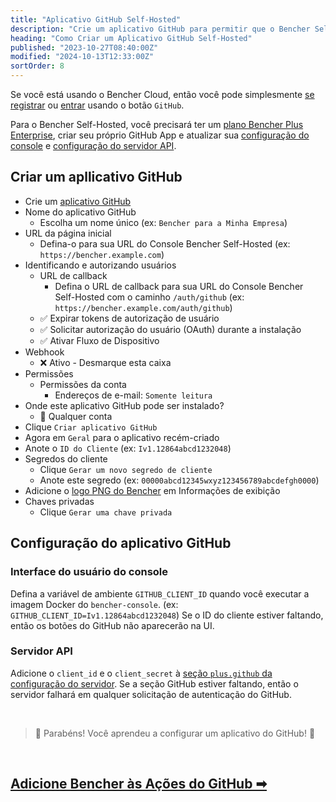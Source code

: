 ```yaml
---
title: "Aplicativo GitHub Self-Hosted"
description: "Crie um aplicativo GitHub para permitir que o Bencher Self-Hosted autentique-se com o GitHub"
heading: "Como Criar um Aplicativo GitHub Self-Hosted"
published: "2023-10-27T08:40:00Z"
modified: "2024-10-13T12:33:00Z"
sortOrder: 8
---
```


Se você está usando o Bencher Cloud, então você pode simplesmente [se registrar](/auth/signup) ou [entrar](/auth/login)
usando o botão `GitHub`.

Para o Bencher Self-Hosted, você precisará ter um [plano Bencher Plus Enterprise][bencher plus enterprise], criar seu próprio GitHub App e atualizar sua [configuração do console][console config] e [configuração do servidor API][server config].

[bencher plus enterprise]: /pricing/?level=enterprise
[console config]: /pt/docs/reference/console-config/
[server config]: /pt/docs/reference/server-config/

## Criar um apllicativo GitHub

- Crie um [aplicativo GitHub](https://docs.github.com/pt/apps/creating-github-apps/registering-a-github-app/registering-a-github-app#registering-a-github-app)
- Nome do aplicativo GitHub
  - Escolha um nome único (ex: `Bencher para a Minha Empresa`)
- URL da página inicial
  - Defina-o para sua URL do Console Bencher Self-Hosted (ex: `https://bencher.example.com`)
- Identificando e autorizando usuários
  - URL de callback
    - Defina o URL de callback para sua URL do Console Bencher Self-Hosted com o caminho `/auth/github` (ex: `https://bencher.example.com/auth/github`)
  - ✅ Expirar tokens de autorização de usuário
  - ✅ Solicitar autorização do usuário (OAuth) durante a instalação
  - ✅ Ativar Fluxo de Dispositivo
- Webhook
  - ❌ Ativo - Desmarque esta caixa
- Permissões
  - Permissões da conta
    - Endereços de e-mail: `Somente leitura`
- Onde este aplicativo GitHub pode ser instalado?
  - 🔘 Qualquer conta
- Clique `Criar aplicativo GitHub`
- Agora em `Geral` para o aplicativo recém-criado
- Anote o `ID do Cliente` (ex: `Iv1.12864abcd1232048`)
- Segredos do cliente
  - Clique `Gerar um novo segredo de cliente`
  - Anote este segredo (ex: `00000abcd12345wxyz123456789abcdefgh0000`)
- Adicione o [logo PNG do Bencher](/brand/) em Informações de exibição
- Chaves privadas
  - Clique `Gerar uma chave privada`

## Configuração do aplicativo GitHub

### Interface do usuário do console
Defina a variável de ambiente `GITHUB_CLIENT_ID` quando você executar a imagem Docker do `bencher-console`. (ex: `GITHUB_CLIENT_ID=Iv1.12864abcd1232048`) Se o ID do cliente estiver faltando, então os botões do GitHub não aparecerão na UI.

### Servidor API
Adicione o `client_id` e o `client_secret` à [seção `plus.github` da configuração do servidor](/pt/docs/reference/server-config/#plusgithub). Se a seção GitHub estiver faltando, então o servidor falhará em qualquer solicitação de autenticação do GitHub.

<br/>

> 🐰 Parabéns! Você aprendeu a configurar um aplicativo do GitHub! 🎉

<br/>

<h2><a href="/pt/docs/how-to/github-actions/">Adicione Bencher às Ações do GitHub ➡</a></h2>